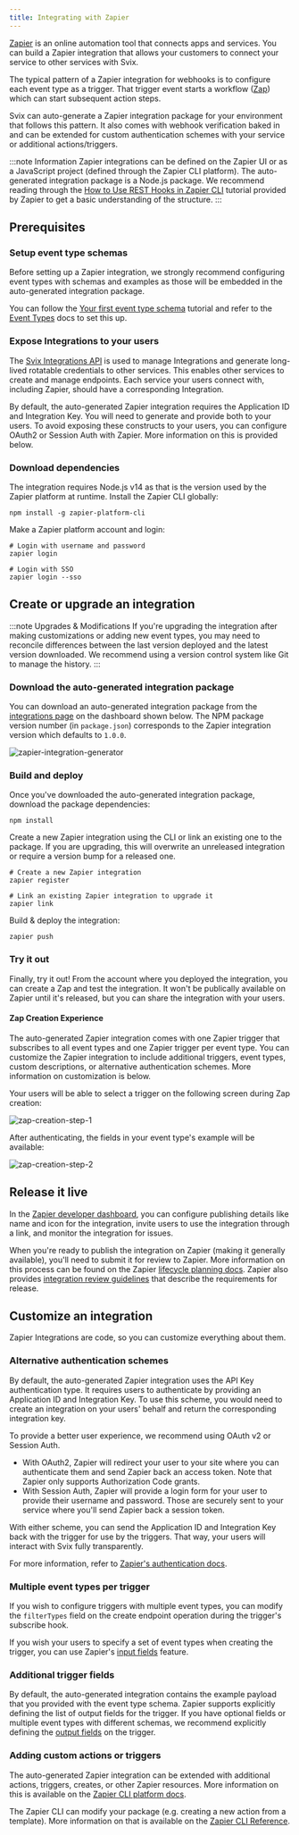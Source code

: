 ```yaml
---
title: Integrating with Zapier
---
```


[Zapier](https://zapier.com/) is an online automation tool that connects apps and services.
You can build a Zapier integration that allows your customers to connect your service to other services with Svix.

The typical pattern of a Zapier integration for webhooks is to configure each event type as a trigger.
That trigger event starts a workflow ([Zap](https://zapier.com/help/create/basics/create-zaps)) which can start subsequent action steps.

Svix can auto-generate a Zapier integration package for your environment that follows this pattern.
It also comes with webhook verification baked in and can be extended for custom authentication schemes with your service or additional actions/triggers.

:::note Information
Zapier integrations can be defined on the Zapier UI or as a JavaScript project (defined through the Zapier CLI platform). The auto-generated integration package is a Node.js package. We recommend reading through the [How to Use REST Hooks in Zapier CLI](https://platform.zapier.com/cli_tutorials/resthooks) tutorial provided by Zapier to get a basic understanding of the structure.
:::

## Prerequisites

### Setup event type schemas

Before setting up a Zapier integration, we strongly recommend configuring event types with schemas and examples as those will be embedded in the auto-generated integration package.

You can follow the [Your first event type schema](/tutorials/event-type-schema) tutorial and refer to the [Event Types](/tutorials/event-type-schema) docs to set this up.

### Expose Integrations to your users

The [Svix Integrations API](https://api.svix.com/docs#tag/Integrations) is used to manage Integrations and generate long-lived rotatable credentials to other services. This enables other services to create and manage endpoints. Each service your users connect with, including Zapier, should have a corresponding Integration. 

By default, the auto-generated Zapier integration requires the Application ID and Integration Key. You will need to generate and provide both to your users. To avoid exposing these constructs to your users, you can configure OAuth2 or Session Auth with Zapier. More information on this is provided below.

### Download dependencies

The integration requires Node.js v14 as that is the version used by the Zapier platform at runtime. Install the Zapier CLI globally:

```
npm install -g zapier-platform-cli
```

Make a Zapier platform account and login:
```
# Login with username and password
zapier login

# Login with SSO
zapier login --sso
```

## Create or upgrade an integration

:::note Upgrades & Modifications
If you're upgrading the integration after making customizations or adding new event types, you may need to reconcile differences between the last version deployed and the latest version downloaded. We recommend using a version control system like Git to manage the history.
:::

### Download the auto-generated integration package

You can download an auto-generated integration package from the [integrations page](https://dashboard.svix.com/integrations) on the dashboard shown below. The NPM package version number (in `package.json`) corresponds to the Zapier integration version which defaults to `1.0.0`.

![zapier-integration-generator](../img/zapier-integration-generator.png)

### Build and deploy

Once you've downloaded the auto-generated integration package, download the package dependencies:

```
npm install
```

Create a new Zapier integration using the CLI or link an existing one to the package. If you are upgrading, this will overwrite an unreleased integration or require a version bump for a released one.

```
# Create a new Zapier integration
zapier register

# Link an existing Zapier integration to upgrade it
zapier link
```

Build & deploy the integration:
```
zapier push
```

### Try it out

Finally, try it out! From the account where you deployed the integration, you can create a Zap and test the integration. It won't be publically available on Zapier until it's released, but you can share the integration with your users.

#### Zap Creation Experience 

The auto-generated Zapier integration comes with one Zapier trigger that subscribes to all event types and one Zapier trigger per event type. You can customize the Zapier integration to include additional triggers, event types, custom descriptions, or alternative authentication schemes. More information on customization is below.

Your users will be able to select a trigger on the following screen during Zap creation:

![zap-creation-step-1](../img/zap-creation-step-1.png)

After authenticating, the fields in your event type's example will be available:

![zap-creation-step-2](../img/zap-creation-step-2.png)

## Release it live

In the [Zapier developer dashboard](https://developer.zapier.com/), you can configure publishing details like name and icon for the integration, invite users to use the integration through a link, and monitor the integration for issues.

When you're ready to publish the integration on Zapier (making it generally available), you'll need to submit it for review to Zapier. More information on this process can be found on the Zapier [lifecycle planning docs](https://platform.zapier.com/partners/lifecycle-planning). Zapier also provides [integration review guidelines](https://platform.zapier.com/partners/integration-review-guidelines) that describe the requirements for release.

## Customize an integration

Zapier Integrations are code, so you can customize everything about them. 

### Alternative authentication schemes

By default, the auto-generated Zapier integration uses the API Key authentication type. It requires users to authenticate by providing an Application ID and Integration Key. To use this scheme, you would need to create an integration on your users' behalf and return the corresponding integration key. 

To provide a better user experience, we recommend using OAuth v2 or Session Auth.
- With OAuth2, Zapier will redirect your user to your site where you can authenticate them and send Zapier back an access token. Note that Zapier only supports Authorization Code grants.
- With Session Auth, Zapier will provide a login form for your user to provide their username and password. Those are securely sent to your service where you'll send Zapier back a session token.

With either scheme, you can send the Application ID and Integration Key back with the trigger for use by the triggers. That way, your users will interact with Svix fully transparently.

For more information, refer to [Zapier's authentication docs](https://platform.zapier.com/cli_docs/docs#authentication).

### Multiple event types per trigger

If you wish to configure triggers with multiple event types, you can modify the `filterTypes` field on the create endpoint operation during the trigger's subscribe hook.

If you wish your users to specify a set of event types when creating the trigger, you can use Zapier's [input fields](https://platform.zapier.com/cli_docs/docs#input-fields) feature.

### Additional trigger fields

By default, the auto-generated integration contains the example payload that you provided with the event type schema. Zapier supports explicitly defining the list of output fields for the trigger. If you have optional fields or multiple event types with different schemas, we recommend explicitly defining the [output fields](https://platform.zapier.com/cli_docs/docs#output-fields) on the trigger.

### Adding custom actions or triggers

The auto-generated Zapier integration can be extended with additional actions, triggers, creates, or other Zapier resources. More information on this is available on the [Zapier CLI platform docs](https://platform.zapier.com/cli_docs/docs).

The Zapier CLI can modify your package (e.g. creating a new action from a template). More information on that is available on the [Zapier CLI Reference](https://platform.zapier.com/cli_docs/cli).

